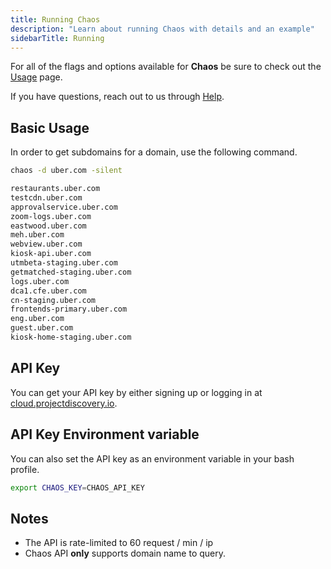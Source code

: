 ```yaml
---
title: Running Chaos
description: "Learn about running Chaos with details and an example"
sidebarTitle: Running
---
```


For all of the flags and options available for **Chaos** be sure to check out the [Usage](/opensource/chaos/usage) page. 

<Note> If you have questions, reach out to us through [Help](/help). </Note>

## Basic Usage

In order to get subdomains for a domain, use the following command.

```bash
chaos -d uber.com -silent

restaurants.uber.com
testcdn.uber.com
approvalservice.uber.com
zoom-logs.uber.com
eastwood.uber.com
meh.uber.com
webview.uber.com
kiosk-api.uber.com
utmbeta-staging.uber.com
getmatched-staging.uber.com
logs.uber.com
dca1.cfe.uber.com
cn-staging.uber.com
frontends-primary.uber.com
eng.uber.com
guest.uber.com
kiosk-home-staging.uber.com
```

## API Key 

You can get your API key by either signing up or logging in at [cloud.projectdiscovery.io](https://cloud.projectdiscovery.io?ref=api_key).

## API Key Environment variable
You can also set the API key as an environment variable in your bash profile. 

```bash
export CHAOS_KEY=CHAOS_API_KEY
```
## Notes

- The API is rate-limited to 60 request / min / ip
- Chaos API **only** supports domain name to query.

